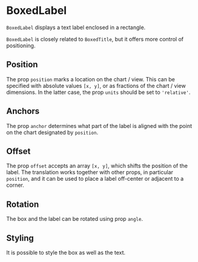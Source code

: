 
<Meta of={BoxedLabelStories} />

# BoxedLabel

`BoxedLabel` displays a text label enclosed in a rectangle.

<ArgTypes of={BoxedLabelStories} />

`BoxedLabel` is closely related to `BoxedTitle`, but it offers more control of positioning.

## Position

The prop `position` marks a location on the chart / view. This can be specified with absolute values `[x, y]`, or as fractions of the chart / view dimensions.
In the latter case, the prop `units` should be set to `'relative'`.

<Canvas of={BoxedLabelStories.AbsolutePosition} />
<Canvas of={BoxedLabelStories.RelativePosition} />

## Anchors

The prop `anchor` determines what part of the label is aligned with the point on the chart designated by `position`.

<Canvas of={BoxedLabelStories.AnchorTopLeftCorner} />
<Canvas of={BoxedLabelStories.AnchorTopRightCorner} />

## Offset

The prop `offset` accepts an array `[x, y]`, which shifts the position of the label.
The translation works together with other props, in particular `position`, and it can be used to place a label off-center or adjacent to a corner.

<Canvas of={BoxedLabelStories.OffsetAboveCenter} />
<Canvas of={BoxedLabelStories.OffsetAwayFromCorner} />

## Rotation

The box and the label can be rotated using prop `angle`.

<Canvas of={BoxedLabelStories.Rotation} />

## Styling

It is possible to style the box as well as the text.

<Canvas of={BoxedLabelStories.Styling} />
